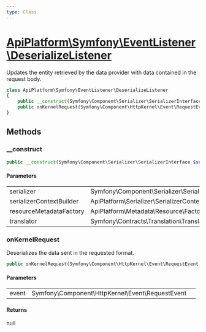 ```yaml
---
type: Class
---
```


# [ApiPlatform\Symfony\EventListener\DeserializeListener](/docs/reference/Symfony/EventListener/DeserializeListener)

Updates the entity retrieved by the data provider with data contained in the request body.


```php
class ApiPlatform\Symfony\EventListener\DeserializeListener
{
    public __construct(Symfony\Component\Serializer\SerializerInterface $serializer, ApiPlatform\Serializer\SerializerContextBuilderInterface $serializerContextBuilder, null|ApiPlatform\Metadata\Resource\Factory\ResourceMetadataCollectionFactoryInterface $resourceMetadataFactory, null|Symfony\Contracts\Translation\TranslatorInterface $translator)
    public onKernelRequest(Symfony\Component\HttpKernel\Event\RequestEvent $event): null
}
```
## Methods

### __construct



```php
public __construct(Symfony\Component\Serializer\SerializerInterface $serializer, ApiPlatform\Serializer\SerializerContextBuilderInterface $serializerContextBuilder, null|ApiPlatform\Metadata\Resource\Factory\ResourceMetadataCollectionFactoryInterface $resourceMetadataFactory, null|Symfony\Contracts\Translation\TranslatorInterface $translator)
```

#### Parameters

<table><tbody>
<tr><td>serializer</td><td>Symfony\Component\Serializer\SerializerInterface</td><td></td></tr><tr><td>serializerContextBuilder</td><td>ApiPlatform\Serializer\SerializerContextBuilderInterface</td><td></td></tr><tr><td>resourceMetadataFactory</td><td>ApiPlatform\Metadata\Resource\Factory\ResourceMetadataCollectionFactoryInterface</td><td></td></tr><tr><td>translator</td><td>Symfony\Contracts\Translation\TranslatorInterface</td><td></td></tr>
</tbody>
</table>

### onKernelRequest

Deserializes the data sent in the requested format.

```php
public onKernelRequest(Symfony\Component\HttpKernel\Event\RequestEvent $event): null
```

#### Parameters

<table><tbody>
<tr><td>event</td><td>Symfony\Component\HttpKernel\Event\RequestEvent</td><td></td></tr>
</tbody>
</table>

#### Returns

null
